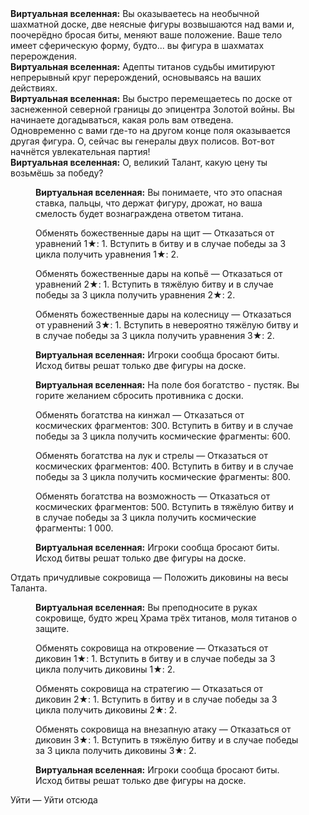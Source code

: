 {{Диалог Начало}}
:'''Виртуальная вселенная:''' Вы оказываетесь на необычной шахматной доске, две неясные фигуры возвышаются над вами и, поочерёдно бросая биты, меняют ваше положение. Ваше тело имеет сферическую форму, будто... вы фигура в шахматах перерождения.
:'''Виртуальная вселенная:''' Адепты титанов судьбы имитируют непрерывный круг перерождений, основываясь на ваших действиях.
:'''Виртуальная вселенная:''' Вы быстро перемещаетесь по доске от заснеженной северной границы до эпицентра Золотой войны. Вы начинаете догадываться, какая роль вам отведена. Одновременно с вами где-то на другом конце поля оказывается другая фигура. О, сейчас вы генералы двух полисов. Вот-вот начнётся увлекательная партия!
:'''Виртуальная вселенная:''' О, великий Талант, какую цену ты возьмёшь за победу?
:{{SU Special Dialogue|Ночь|Отдать благословение титана|Положить уравнение на весы Таланта.}}
::'''Виртуальная вселенная:''' Вы понимаете, что это опасная ставка, пальцы, что держат фигуру, дрожат, но ваша смелость будет вознаграждена ответом титана.
::{{Диалог|Звезда}} Обменять божественные дары на щит &mdash; Отказаться от уравнений 1★: 1. Вступить в битву и в случае победы за 3 цикла получить уравнения 1★: 2.
::{{Диалог|Звезда}} Обменять божественные дары на копьё &mdash; Отказаться от уравнений 2★: 1. Вступить в тяжёлую битву и в случае победы за 3 цикла получить уравнения 2★: 2.
::{{Диалог|Звезда}} Обменять божественные дары на колесницу &mdash; Отказаться от уравнений 3★: 1. Вступить в невероятно тяжёлую битву и в случае победы за 3 цикла получить уравнения 3★: 2.
::'''Виртуальная вселенная:''' Игроки сообща бросают биты. Исход битвы решат только две фигуры на доске.
:{{SU Special Dialogue|День|Отдать сверкающие богатства|Положить космические фрагменты на весы Таланта.}}
::'''Виртуальная вселенная:''' На поле боя богатство - пустяк. Вы горите желанием сбросить противника с доски.
::{{Диалог|Звезда}} Обменять богатства на кинжал &mdash; Отказаться от космических фрагментов: 300. Вступить в битву и в случае победы за 3 цикла получить космические фрагменты: 600.
::{{Диалог|Звезда}} Обменять богатства на лук и стрелы &mdash; Отказаться от космических фрагментов: 400. Вступить в битву и в случае победы за 3 цикла получить космические фрагменты: 800.
::{{Диалог|Звезда}} Обменять богатства на возможность &mdash; Отказаться от космических фрагментов: 500. Вступить в тяжёлую битву и в случае победы за 3 цикла получить космические фрагменты: 1&nbsp;000.
::'''Виртуальная вселенная:''' Игроки сообща бросают биты. Исход битвы решат только две фигуры на доске.
:{{Диалог|Звезда}} Отдать причудливые сокровища &mdash; Положить диковины на весы Таланта.
::'''Виртуальная вселенная:''' Вы преподносите в руках сокровище, будто жрец Храма трёх титанов, моля титанов о защите.
::{{Диалог|Звезда}} Обменять сокровища на откровение &mdash; Отказаться от диковин 1★: 1. Вступить в битву и в случае победы за 3 цикла получить диковины 1★: 2.
::{{Диалог|Звезда}} Обменять сокровища на стратегию &mdash; Отказаться от диковин 2★: 1. Вступить в битву и в случае победы за 3 цикла получить диковины 2★: 2.
::{{Диалог|Звезда}} Обменять сокровища на внезапную атаку &mdash; Отказаться от диковин 3★: 1. Вступить в тяжёлую битву и в случае победы за 3 цикла получить диковины 3★: 2.
::'''Виртуальная вселенная:''' Игроки сообща бросают биты. Исход битвы решат только две фигуры на доске.
:{{Диалог|Звезда}} Уйти &mdash; Уйти отсюда
{{Диалог Конец}}